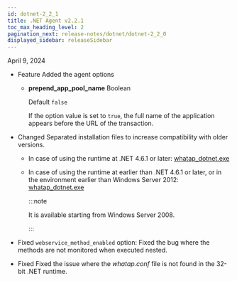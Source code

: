 ```yaml
---
id: dotnet-2_2_1
title: .NET Agent v2.2.1
toc_max_heading_level: 2
pagination_next: release-notes/dotnet/dotnet-2_2_0
displayed_sidebar: releaseSidebar
---
```


April 9, 2024

- <Status>Feature</Status> Added the agent options

  - **prepend_app_pool_name** <span class='type'>Boolean</span>

    Default `false`

    If the option value is set to `true`, the full name of the application appears before the URL of the transaction.

- <Status>Changed</Status> Separated installation files to increase compatibility with older versions.

  - In case of using the runtime at .NET 4.6.1 or later: [whatap_dotnet.exe](https://repo.whatap.io/windows/whatap_dotnet.exe)

  - In case of using the runtime at earlier than .NET 4.6.1 or later, or in the environment earlier than Windows Server 2012: [whatap_dotnet.exe](https://repo.whatap.io/windows/whatap_dotnet_450.exe)

    :::note

    It is available starting from Windows Server 2008.

    :::

- <Status>Fixed</Status> <code>webservice_method_enabled</code> option: Fixed the bug where the methods are not monitored when executed nested.

- <Status>Fixed</Status> Fixed the issue where the <em>whatap.conf</em> file is not found in the 32-bit .NET runtime.
